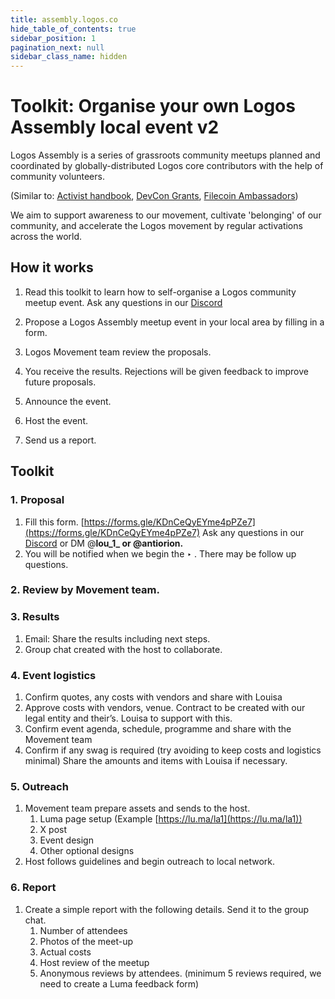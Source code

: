 ```yaml
---
title: assembly.logos.co
hide_table_of_contents: true
sidebar_position: 1
pagination_next: null
sidebar_class_name: hidden
---
```


# Toolkit: Organise your own Logos Assembly local event v2

Logos Assembly is a series of grassroots community meetups planned and coordinated by globally-distributed Logos core contributors with the help of community volunteers.

(Similar to: [Activist handbook](https://activisthandbook.org/organising/protest), [DevCon Grants](https://esp.ethereum.foundation/devcon-grants), [Filecoin Ambassadors](https://hub.fil.org/orbit))

We aim to support awareness to our movement, cultivate 'belonging' of our community, and accelerate the Logos movement by regular activations across the world.


## How it works

1. Read this toolkit to learn how to self-organise a Logos community meetup event. Ask any questions in our [Discord](https://discord.com/channels/973324189794697286/1118215015498002462)

2. Propose a Logos Assembly meetup event in your local area by filling in a form.

3. Logos Movement team review the proposals.

4. You receive the results. Rejections will be given feedback to improve future proposals.

5. Announce the event.

6. Host the event.

7. Send us a report.


## Toolkit

### 1. Proposal

1. Fill this form. [https://forms.gle/KDnCeQyEYme4pPZe7](https://forms.gle/KDnCeQyEYme4pPZe7) Ask any questions in our [Discord](https://discord.com/channels/973324189794697286/1118215015498002462) or DM @**lou_1_ or @antiorion.**
2. You will be notified when we begin the ‣ . There may be follow up questions.

### 2. Review by Movement team.

### 3. Results

1. Email: Share the results including next steps.
2. Group chat created with the host to collaborate.

### 4. Event logistics

1. Confirm quotes, any costs with vendors and share with Louisa
2. Approve costs with vendors, venue. Contract to be created with our legal entity and their’s. Louisa to support with this.
3. Confirm event agenda, schedule,  programme and share with the Movement team
4. Confirm if any swag is required (try avoiding to keep costs and logistics minimal) Share the amounts and items with Louisa if necessary.

### 5. Outreach

1. Movement team prepare assets and sends to the host. 
    1. Luma page setup (Example [https://lu.ma/la1](https://lu.ma/la1))
    2. X post
    3. Event design
    4. Other optional designs
2. Host follows guidelines and begin outreach to local network.

### 6. Report

1. Create a simple report with the following details. Send it to the group chat.
    1. Number of attendees
    2. Photos of the meet-up
    3. Actual costs
    4. Host review of the meetup
    5. Anonymous reviews by attendees. (minimum 5 reviews required, we need to create a Luma feedback form)